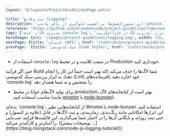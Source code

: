 ```yaml
---
layout: '@/layouts/ProjectGuidelinesPage.astro'

title: 'ثبت وقایع (Logging)'
description: 'این دستورالعمل‌ها بر اهمیت جلوگیری از باقی ماندن console.log در محیط Production و استفاده از کتابخانه‌های تخصصی برای مدیریت لاگ تأکید دارد. چنین کتابخانه‌هایی امکان ساخت و نگه‌داری گزارش‌هایی خوانا و ساختارمند را فراهم می‌کنند تا فرآیند عیب‌یابی، اثربخش‌تر و حرفه‌ای‌تر باشد.'
reference: 'https://github.com/elsewhencode/project-guidelines?tab=readme-ov-file#8-logging'
tags: ['مدیریت لاگ', 'حذف console.log', 'روش‌های عیب‌یابی', 'مدیریت لاگ در جاوااسکریپت', 'JavaScript Logging']
heroImage: {src: '/images/project-guidelines/logging.png', width: 135, height: 135}
nextPage: {title: 'ای‌پی‌آی (API)', href: '/contributes/project-guidelines/api'}
prevPage:  {title: 'سبک کدنویسی (Code Style)', href: '/contributes/project-guidelines/code-style'}
---
```



- استفاده از `console.log` در سمت کلاینت و در محیط Production خودداری کنید.

<Collapse title="چرا" class="not-prose mb-10" isOpen>
حتی اگر فرآیند Build شما لاگ‌ها را حذف می‌کند (که بهتر است حتماً این کار را انجام دهد)، به ابزار بررسی سبک کدنویسی (Lint) خود اجازه دهید باقی‌مانده‌های `console.log` را تشخیص و به شما هشدار دهد.
</Collapse>

- برای تولید لاگ‌های خوانا در محیط production، بهتر است از کتابخانه‌های لاگ مناسب استفاده کنید (مانند [winston](https://github.com/winstonjs/winston) یا [node-bunyan](https://github.com/trentm/node-bunyan)).

<Collapse title="چرا" class="not-prose mb-10" isOpen>
به‌جای `console.log`، از کتابخانه‌هایی نظیر Winston یا node-bunyan استفاده کنید. این ابزارها امکاناتی مانند رنگ‌بندی، زمان‌بندی، و ثبت لاگ‌ها در فایل (علاوه بر کنسول) و حتی ثبت روزانه و بایگانی آن‌ها را در اختیار شما می‌گذارند. این قابلیت‌ها فرایند عیب‌یابی را آسان‌تر و کارآمدتر می‌کند. ([توضیحات بیشتر ...](https://blog.risingstack.com/node-js-logging-tutorial/))
</Collapse>
